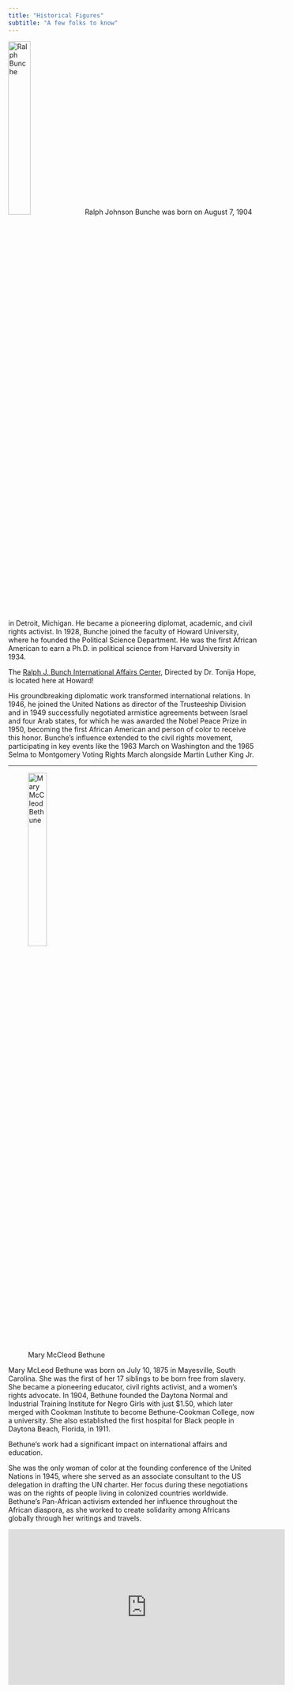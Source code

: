 ```yaml
---
title: "Historical Figures"
subtitle: "A few folks to know"
---
```


![Ralph Bunche](img/ralph-bunche.jpg){width="30%"}
Ralph Johnson Bunche was born on August 7, 1904 in Detroit, Michigan. He became a pioneering diplomat, academic, and civil rights activist. In 1928, Bunche joined the faculty of Howard University, where he founded the Political Science Department. He was the first African American to earn a Ph.D. in political science from Harvard University in 1934.

The [Ralph J. Bunch International Affairs Center](https://global.howard.edu/ralph-j-bunche/), Directed by Dr. Tonija Hope, is located here at Howard!

His groundbreaking diplomatic work transformed international relations. In 1946, he joined the United Nations as director of the Trusteeship Division and in 1949 successfully negotiated armistice agreements between Israel and four Arab states, for which he was awarded the Nobel Peace Prize in 1950, becoming the first African American and person of color to receive this honor. Bunche's influence extended to the civil rights movement, participating in key events like the 1963 March on Washington and the 1965 Selma to Montgomery Voting Rights March alongside Martin Luther King Jr.

---

![Mary McCleod Bethune](img/mary-mcleod-bethune-2.jpg){width="30%"}

Mary McLeod Bethune was born on July 10, 1875 in Mayesville, South Carolina. She was the first of her 17 siblings to be born free from slavery. She became a pioneering educator, civil rights activist, and a women's rights advocate. In 1904, Bethune founded the Daytona Normal and Industrial Training Institute for Negro Girls with just \$1.50, which later merged with Cookman Institute to become Bethune-Cookman College, now a university. She also established the first hospital for Black people in Daytona Beach, Florida, in 1911.

Bethune's work had a significant impact on international affairs and education.

She was the only woman of color at the founding conference of the United Nations in 1945, where she served as an associate consultant to the US delegation in drafting the UN charter. Her focus during these negotiations was on the rights of people living in colonized countries worldwide. Bethune's Pan-African activism extended her influence throughout the African diaspora, as she worked to create solidarity among Africans globally through her writings and travels.

<center>

<iframe width="560" height="315" src="https://www.youtube.com/embed/d2vvaqRDMvc?si=cgjskhQQuHSZltgl" title="YouTube video player" frameborder="0" allow="accelerometer; autoplay; clipboard-write; encrypted-media; gyroscope; picture-in-picture; web-share" referrerpolicy="strict-origin-when-cross-origin" allowfullscreen>

</iframe>

</iframe>

</center>

